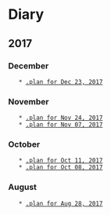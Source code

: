 = Diary =

== 2017 ==

=== December ===
    * [[2017-12-23|.plan for Dec 23, 2017]]

=== November ===
    * [[2017-11-24|.plan for Nov 24, 2017]]
    * [[2017-11-07|.plan for Nov 07, 2017]]

=== October ===
    * [[2017-10-11|.plan for Oct 11, 2017]]
    * [[2017-10-08|.plan for Oct 08, 2017]]

=== August ===
    * [[2017-08-28|.plan for Aug 28, 2017]]

